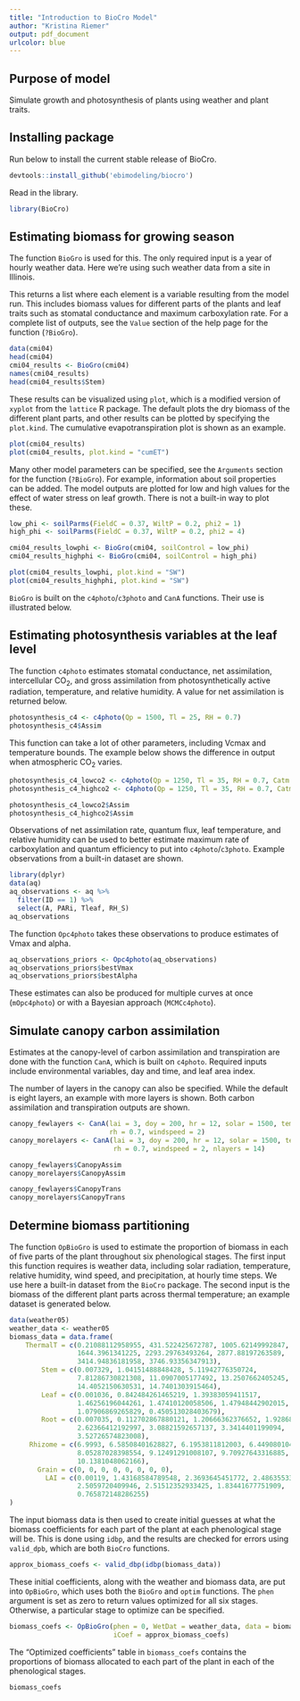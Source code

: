```yaml
---
title: "Introduction to BioCro Model"
author: "Kristina Riemer"
output: pdf_document
urlcolor: blue
---
```


## Purpose of model

Simulate growth and photosynthesis of plants using weather and plant traits. 

## Installing package

Run below to install the current stable release of BioCro. 

```r
devtools::install_github('ebimodeling/biocro')
```

Read in the library. 

```r
library(BioCro)
```

## Estimating biomass for growing season

The function `BioGro` is used for this. The only required input is a year of hourly weather data. Here we're using such weather data from a site in Illinois. 

This returns a list where each element is a variable resulting from the model run. This includes biomass values for different parts of the plants and leaf traits such as stomatal conductance and maximum carboxylation rate. For a complete list of outputs, see the `Value` section of the help page for the function (`?BioGro`).

```r
data(cmi04)
head(cmi04)
cmi04_results <- BioGro(cmi04)
names(cmi04_results)
head(cmi04_results$Stem)
```

These results can be visualized using `plot`, which is a modified version of `xyplot` from the `lattice` R package. The default plots the dry biomass of the different plant parts, and other results can be plotted by specifying the `plot.kind`. The cumulative evapotranspiration plot is shown as an example. 

```r
plot(cmi04_results)
plot(cmi04_results, plot.kind = "cumET")
```

Many other model parameters can be specified, see the `Arguments` section for the function (`?BioGro`). For example, information about soil properties can be added. The model outputs are plotted for low and high values for the effect of water stress on leaf growth. There is not a built-in way to plot these. 

```r
low_phi <- soilParms(FieldC = 0.37, WiltP = 0.2, phi2 = 1)
high_phi <- soilParms(FieldC = 0.37, WiltP = 0.2, phi2 = 4)

cmi04_results_lowphi <- BioGro(cmi04, soilControl = low_phi)
cmi04_results_highphi <- BioGro(cmi04, soilControl = high_phi)

plot(cmi04_results_lowphi, plot.kind = "SW")
plot(cmi04_results_highphi, plot.kind = "SW")
```

`BioGro` is built on the `c4photo`/`c3photo` and `CanA` functions. Their use is illustrated below. 

## Estimating photosynthesis variables at the leaf level

The function `c4photo` estimates stomatal conductance, net assimilation, intercellular CO~2~, and gross assimilation from photosynthetically active radiation, temperature, and relative humidity. A value for net assimilation is returned below. 

```r
photosynthesis_c4 <- c4photo(Qp = 1500, Tl = 25, RH = 0.7)
photosynthesis_c4$Assim
```

This function can take a lot of other parameters, including Vcmax and temperature bounds. The example below shows the difference in output when atmospheric CO~2~ varies. 

```r
photosynthesis_c4_lowco2 <- c4photo(Qp = 1250, Tl = 35, RH = 0.7, Catm = 350)
photosynthesis_c4_highco2 <- c4photo(Qp = 1250, Tl = 35, RH = 0.7, Catm = 400)

photosynthesis_c4_lowco2$Assim
photosynthesis_c4_highco2$Assim
```

Observations of net assimilation rate, quantum flux, leaf temperature, and relative humidity can be used to better estimate maximum rate of carboxylation and quantum efficiency to put into `c4photo`/`c3photo`. Example observations from a built-in dataset are shown. 

```r
library(dplyr)
data(aq)
aq_observations <- aq %>% 
  filter(ID == 1) %>% 
  select(A, PARi, Tleaf, RH_S)
aq_observations
```

The function `Opc4photo` takes these observations to produce estimates of Vmax and alpha. 

```r
aq_observations_priors <- Opc4photo(aq_observations)
aq_observations_priors$bestVmax
aq_observations_priors$bestAlpha
```

These estimates can also be produced for multiple curves at once (`mOpc4photo`) or with a Bayesian approach (`MCMCc4photo`). 

## Simulate canopy carbon assimilation

Estimates at the canopy-level of carbon assimilation and transpiration are done with the function `CanA`, which is built on `c4photo`. Required inputs include environmental variables, day and time, and leaf area index. 

The number of layers in the canopy can also be specified. While the default is eight layers, an example with more layers is shown. Both carbon assimilation and transpiration outputs are shown. 


```r
canopy_fewlayers <- CanA(lai = 3, doy = 200, hr = 12, solar = 1500, temp = 25, 
                         rh = 0.7, windspeed = 2)
canopy_morelayers <- CanA(lai = 3, doy = 200, hr = 12, solar = 1500, temp = 25, 
                          rh = 0.7, windspeed = 2, nlayers = 14)

canopy_fewlayers$CanopyAssim
canopy_morelayers$CanopyAssim

canopy_fewlayers$CanopyTrans
canopy_morelayers$CanopyTrans
```

## Determine biomass partitioning

The function `OpBioGro` is used to estimate the proportion of biomass in each of five parts of the plant throughout six phenological stages. The first input this function requires is weather data, including solar radiation, temperature, relative humidity, wind speed, and precipitation, at hourly time steps. We use here a built-in dataset from the `BioCro` package. The second input is the biomass of the different plant parts across thermal temperature; an example dataset is generated below. 

```r
data(weather05)
weather_data <- weather05
biomass_data = data.frame(
    ThermalT = c(0.21088112958955, 431.522425672787, 1005.62149992847,
                 1644.3961341225, 2293.29763493264, 2877.88197263589,
                 3414.94836181958, 3746.93356347913),
        Stem = c(0.007329, 1.04151488848428, 5.11942776350724,
                 7.81286730821308, 11.0907005177492, 13.2507662405245,
                 14.4052150630531, 14.7401303915464),
        Leaf = c(0.001036, 0.842484261465219, 1.39383059411517,
                 1.46256196044261, 1.47410120058506, 1.47948442902015,
                 1.07906869265829, 0.450513028403679),
        Root = c(0.007035, 0.112702867880121, 1.20666362376652, 1.928688377409,
                 2.62366412192997, 3.08821592657137, 3.3414401199094,
                 3.52726574823008),
     Rhizome = c(6.9993, 6.58508401628827, 6.1953811812003, 6.44908010432176,
                 8.05287028398554, 9.12491291008107, 9.70927643316885,
                 10.1381048062166),
       Grain = c(0, 0, 0, 0, 0, 0, 0, 0),
         LAI = c(0.00119, 1.43168584789548, 2.3693645451772, 2.48635533275244,
                 2.5059720409946, 2.51512352933425, 1.83441677751909,
                 0.765872148286255)
)
```

The input biomass data is then used to create initial guesses at what the biomass coefficients for each part of the plant at each phenological stage will be. This is done using `idbp`, and the results are checked for errors using `valid_dpb`, which are both `BioCro` functions. 

```r
approx_biomass_coefs <- valid_dbp(idbp(biomass_data))
```

These initial coefficients, along with the weather and biomass data, are put into `OpBioGro`, which uses both the `BioGro` and `optim` functions. The `phen` argument is set as zero to return values optimized for all six stages. Otherwise, a particular stage to optimize can be specified. 

```r
biomass_coefs <- OpBioGro(phen = 0, WetDat = weather_data, data = biomass_data, 
                          iCoef = approx_biomass_coefs)
```

The "Optimized coefficients" table in `biomass_coefs` contains the proportions of biomass allocated to each part of the plant in each of the phenological stages. 

```r
biomass_coefs
```
